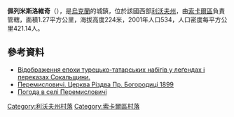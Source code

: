 {{coord|50|25|46|N|24|1|34|E|scale:100000|display=title}}

'''佩列米斯洛維奇'''（{{lang-uk|Перемисловичі}}），是[[烏克蘭|烏克蘭]]的城鎮，位於該國西部[[利沃夫州|利沃夫州]]，由[[索卡爾區|索卡爾區]]負責管轄，面積1.27平方公里，海拔高度224米，2001年人口534，人口密度每平方公里421.14人。

==參考資料==
* [http://karitas.at.ua/news/2008-08-30-13 Відображення епохи турецько-татарських набігів у леґендах і переказах Cокальщини.] {{Wayback|url=http://karitas.at.ua/news/2008-08-30-13 |date=20180411165729 }}
* [http://decerkva.org.ua/peremyslovychi.html Перемисловичі. Церква Різдва Пр. Богородиці 1899] {{Wayback|url=http://decerkva.org.ua/peremyslovychi.html |date=20200605181555 }}
* [http://weather.in.ua/ua/l'vovskaja/19872 Погода в селі Перемисловичі] {{Wayback|url=http://weather.in.ua/ua/l'vovskaja/19872 |date=20111221160905 }}

[[Category:利沃夫州村落|Category:利沃夫州村落]]
[[Category:索卡爾區村落|Category:索卡爾區村落]]


{{Lviv-geo-stub}}